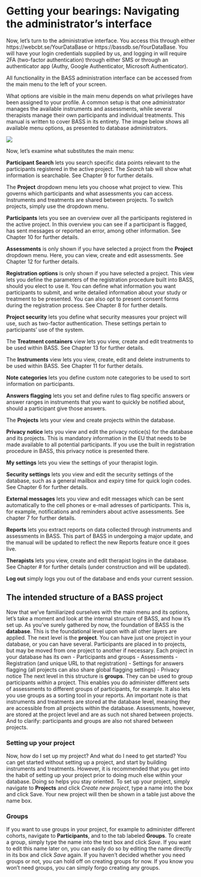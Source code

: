 # Getting your bearings: Navigating the administrator's interface

Now, let’s turn to the administrative interface. You access this through either https://webcbt.se/YourDataBase or https://bassdb.se/YourDataBase. You will have your login credentials supplied by us, and logging in will require 2FA (two-factor authentication) through either SMS or through an authenticator app (Authy, Google Authenticator, Microsoft Authenticator).

All functionality in the BASS administration interface can be accessed from the main menu to the left of your screen. 

What options are visible in the main menu depends on what privileges have been assigned to your profile. A common setup is that one administrator manages the available instruments and assessments, while several therapists manage their own participants and individual treatments. This manual is written to cover BASS in its entirety. The image below shows all available menu options, as presented to database administrators.

![](images/main-menu.png)

Now, let’s examine what substitutes the main menu:

**Participant Search** lets you search specific data points relevant to the participants registered in the active project. The *Search* tab will show what information is searchable. See Chapter 9 for further details.

The **Project** dropdown menu lets you choose what project to view. This governs which participants and what assessments you can access. Instruments and treatments are shared between projects. To switch projects, simply use the dropdown menu.

**Participants** lets you see an overview over all the participants registered in the active project. In this overview you can see if a participant is flagged, has sent messages or reported an error, among other information. See Chapter 10 for further details.

**Assessments** is only shown if you have selected a project from the **Project** dropdown menu. Here, you can view, create and edit assessments. See Chapter 12 for further details.

**Registration options** is only shown if you have selected a project. This view lets you define the parameters of the registration procedure built into BASS, should you elect to use it. You can define what information you want participants to submit, and write detailed information about your study or treatment to be presented. You can also opt to present consent forms during the registration process. See Chapter 8 for further details.

**Project security** lets you define what security measures your project will use, such as two-factor authentication. These settings pertain to participants' use of the system.

The **Treatment containers** view lets you view, create and edit treatments to be used within BASS. See Chapter 13 for further details.

The **Instruments** view lets you view, create, edit and delete instruments to be used within BASS. See Chapter 11 for further details.

**Note categories** lets you define custom note categories to be used to sort information on participants.

**Answers flagging** lets you set and define rules to flag specific answers or answer ranges in instruments that you want to quickly be notified about, should a participant give those answers.

The **Projects** lets your view and create projects within the database.

**Privacy notice** lets you view and edit the privacy notice(s) for the database and its projects. This is mandatory information in the EU that needs to be made available to all potential participants. If you use the built in registration procedure in BASS, this privacy notice is presented there.

**My settings** lets you view the settings of your therapist login.

**Security settings** lets you view and edit the security settings of the database, such as a general mailbox and expiry time for quick login codes. See Chapter 6 for further details.

**External messages** lets you view and edit messages which can be sent automatically to the cell phones or e-mail adresses of participants. This is, for example, notifications and reminders about active assessments. See chapter 7 for further details.

**Reports** lets you extract reports on data collected through instruments and assessments in BASS. This part of BASS in undergoing a major update, and the manual will be updated to reflect the new Reports feature once it goes live.

**Therapists** lets you view, create and edit therapist logins in the database. See Chapter # for further details (under construction and will be updated).

**Log out** simply logs you out of the database and ends your current session.


## The intended structure of a BASS project

Now that we’ve familiarized ourselves with the main menu and its options, let’s take a moment and look at the internal structure of BASS, and how it’s set up.
As you’ve surely gathered by now, the foundation of BASS is the **database**. This is the foundational level upon with all other layers are applied. The next level is the **project**. You can have just one project in your database, or you can have several. Participants are placed in to projects, but may be moved from one project to another if necessary. Each project in your database has its own 
  - Participants and groups
  - Assessments
  - Registration (and unique URL to that registration)
  - Settings for answers flagging (all projects can also share global flagging settings)
  - Privacy notice
The next level in this structure is **groups**. They can be used to group participants *within* a project. This enables you do administer different sets of assessments to different groups of participants, for example. It also lets you use groups as a sorting tool in your reports.
An important note is that instruments and treatments are stored at the database level, meaning they are accessible from all projects within the database. Assessments, however, are stored at the project level and are as such not shared between projects.
And to clarify: participants and groups are also not shared between projects.

### Setting up your project
Now, how do I set up my project? And what do I need to get started? 
You can get started without setting up a project, and start by building instruments and treatments. However, it is recommended that you get into the habit of setting up your project prior to doing much else within your database. Doing so helps you stay oriented. To set up your project, simply navigate to **Projects** and click *Create new project*, type a name into the box and click Save. Your new project will then be shown in a table just above the name box.

### Groups
If you want to use groups in your project, for example to administer different cohorts, navigate to **Participants**, and to the tab labeled **Groups**. To create a group, simply type the name into the text box and click *Save*. If you want to edit this name later on, you can easily do so by editing the name directly in its box and click *Save* again.
If you haven’t decided whether you need groups or not, you can hold off on creating groups for now. If you know you won’t need groups, you can simply forgo creating any groups.